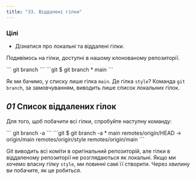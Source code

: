 ```yaml
---
title: "33. Віддалені гілки"
---
```


### Цілі

- Дізнатися про локальні та віддалені гілки.

Подивімось на гілки, доступні в нашому клонованому репозиторії.

<Run>
```
git branch
```
</Run>

<Output>
```git
$ git branch
* main
```
</Output>

Як ми бачимо, у списку лише гілка `main`. Де гілка `style`? Команда `git branch`, за замовчуванням, виводить лише список локальних гілок.

## _01_ Список віддалених гілок

Для того, щоб побачити всі гілки, спробуйте наступну команду:

<Run>
```
git branch -a
```
</Run>

<Output>
```git
$ git branch -a
* main
  remotes/origin/HEAD -> origin/main
  remotes/origin/style
  remotes/origin/main
```
</Output>

Git виводить всі коміти в оригінальний репозиторій, але гілки в віддаленому репозиторії не розглядаються як локальні. Якщо ми хочемо власну гілку `style`, ми повинні самі її створити. Через хвилину ви побачите, як це робиться.